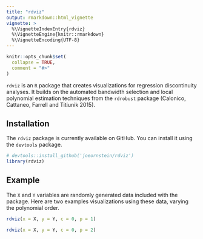 ```yaml
---
title: "rdviz"
output: rmarkdown::html_vignette
vignette: >
  %\VignetteIndexEntry{rdviz}
  %\VignetteEngine{knitr::rmarkdown}
  %\VignetteEncoding{UTF-8}
---
```


```r
knitr::opts_chunk$set(
  collapse = TRUE,
  comment = "#>"
)
```


`rdviz` is an `R` package that creates visualizations for regression discontinuity analyses. It builds on the automated bandwidth selection and local polynomial estimation techniques from the `rdrobust` package (Calonico, Cattaneo, Farrell and Titiunik 2015). 

## Installation

The `rdviz` package is currently available on GitHub. You can install it using the `devtools` package.

```r
# devtools::install_github('joeornstein/rdviz')
library(rdviz)
```

## Example

The `X` and `Y` variables are randomly generated data included with the package. Here are two examples visualizations using these data, varying the polynomial order.

```r
rdviz(x = X, y = Y, c = 0, p = 1)

rdviz(x = X, y = Y, c = 0, p = 2)
```

